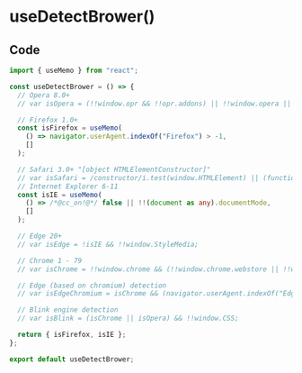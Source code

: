 # useDetectBrower()

## Code

``` useDetectBrower.ts
import { useMemo } from "react";

const useDetectBrower = () => {
  // Opera 8.0+
  // var isOpera = (!!window.opr && !!opr.addons) || !!window.opera || navigator.userAgent.indexOf(' OPR/') >= 0;

  // Firefox 1.0+
  const isFirefox = useMemo(
    () => navigator.userAgent.indexOf("Firefox") > -1,
    []
  );

  // Safari 3.0+ "[object HTMLElementConstructor]"
  // var isSafari = /constructor/i.test(window.HTMLElement) || (function (p) { return p.toString() === "[object SafariRemoteNotification]"; })(!window['safari'] || (typeof safari !== 'undefined' && window['safari'].pushNotification));
  // Internet Explorer 6-11
  const isIE = useMemo(
    () => /*@cc_on!@*/ false || !!(document as any).documentMode,
    []
  );

  // Edge 20+
  // var isEdge = !isIE && !!window.StyleMedia;

  // Chrome 1 - 79
  // var isChrome = !!window.chrome && (!!window.chrome.webstore || !!window.chrome.runtime);

  // Edge (based on chromium) detection
  // var isEdgeChromium = isChrome && (navigator.userAgent.indexOf("Edg") != -1);

  // Blink engine detection
  // var isBlink = (isChrome || isOpera) && !!window.CSS;

  return { isFirefox, isIE };
};

export default useDetectBrower;

```